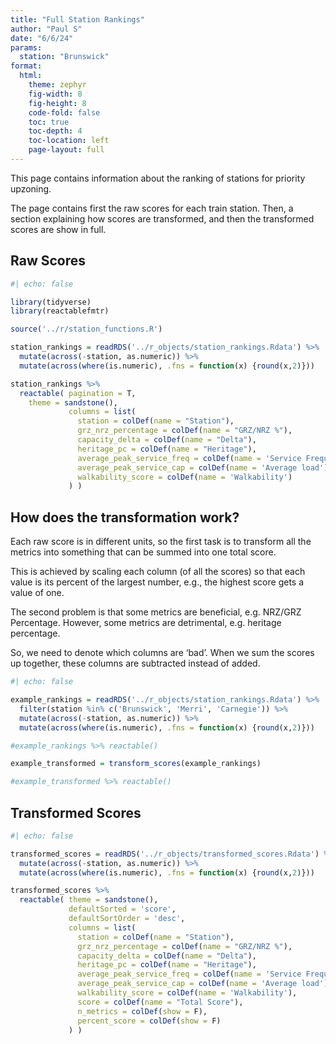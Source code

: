 ```yaml
---
title: "Full Station Rankings"
author: "Paul S"
date: "6/6/24"
params: 
  station: "Brunswick"
format: 
  html: 
    theme: zephyr
    fig-width: 8
    fig-height: 8
    code-fold: false
    toc: true
    toc-depth: 4
    toc-location: left
    page-layout: full
---
```


This page contains information about the ranking of stations for priority upzoning.

The page contains first the raw scores for each train station. Then, a section explaining how scores are transformed, and then the transformed scores are show in full.

## Raw Scores

```r
#| echo: false 

library(tidyverse)
library(reactablefmtr)

source('../r/station_functions.R')

station_rankings = readRDS('../r_objects/station_rankings.Rdata') %>%
  mutate(across(-station, as.numeric)) %>%
  mutate(across(where(is.numeric), .fns = function(x) {round(x,2)}))

station_rankings %>%
  reactable( pagination = T,
    theme = sandstone(),
             columns = list(
               station = colDef(name = "Station"),
               grz_nrz_percentage = colDef(name = "GRZ/NRZ %"),
               capacity_delta = colDef(name = "Delta"),
               heritage_pc = colDef(name = "Heritage"),
               average_peak_service_freq = colDef(name = 'Service Frequency'),
               average_peak_service_cap = colDef(name = 'Average load'),
               walkability_score = colDef(name = 'Walkability')
             ) )

```

## How does the transformation work?

Each raw score is in different units, so the first task is to transform all the metrics into something that can be summed into one total score. 

This is achieved by scaling each column (of all the scores) so that each value is its percent of the largest number, e.g., the highest score gets a value of one. 

The second problem is that some metrics are beneficial, e.g. NRZ/GRZ Percentage. However, some metrics are detrimental, e.g. heritage percentage. 

So, we need to denote which columns are 'bad'. When we sum the scores up together, these columns are subtracted instead of added.

<!-- ## Example Transformation -->

```r
#| echo: false 

example_rankings = readRDS('../r_objects/station_rankings.Rdata') %>%
  filter(station %in% c('Brunswick', 'Merri', 'Carnegie')) %>%
  mutate(across(-station, as.numeric)) %>%
  mutate(across(where(is.numeric), .fns = function(x) {round(x,2)}))

#example_rankings %>% reactable()

example_transformed = transform_scores(example_rankings)

#example_transformed %>% reactable()


```

## Transformed Scores

```r
#| echo: false 

transformed_scores = readRDS('../r_objects/transformed_scores.Rdata') %>%
  mutate(across(-station, as.numeric)) %>%
  mutate(across(where(is.numeric), .fns = function(x) {round(x,2)}))

transformed_scores %>%
  reactable( theme = sandstone(),
             defaultSorted = 'score',
             defaultSortOrder = 'desc',
             columns = list(
               station = colDef(name = "Station"),
               grz_nrz_percentage = colDef(name = "GRZ/NRZ %"),
               capacity_delta = colDef(name = "Delta"),
               heritage_pc = colDef(name = "Heritage"),
               average_peak_service_freq = colDef(name = 'Service Frequency'),
               average_peak_service_cap = colDef(name = 'Average load'),
               walkability_score = colDef(name = 'Walkability'),
               score = colDef(name = "Total Score"),
               n_metrics = colDef(show = F),
               percent_score = colDef(show = F)
             ) )

```
